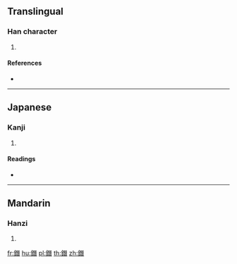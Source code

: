{{character info/new}}
==Translingual==

===Han character===
{{Han char|rn=167|rad=金|as=12|sn=20|four=81163|canj=CMUA}}

# {{defn|Han|sort=金12}}

====References====
* {{Han ref|kx=1322.160|dkj=40896|dj=1822.110|hdz=64255.120|uh=9415|ud=37909|bh=F4EE|bd=62702}}

----

==Japanese==

===Kanji===
{{ja-kanji|grade=|rs=金12}}

# {{defn|lang=ja|sort=金12}}

====Readings====
* {{ja-readings|on=[[さん]] (san)|kun=|nanori=}}

----

==Mandarin==

===Hanzi===
{{cmn-hanzi|pin=[[dèng]] ([[deng4]]), [[zān]] ([[zan1]])|wg=teng<sup>4</sup>, tsan<sup>1</sup>}}

# {{defn|lang=cmn|sort=金12}}

[[fr:鐕]]
[[hu:鐕]]
[[pl:鐕]]
[[th:鐕]]
[[zh:鐕]]